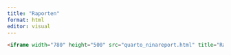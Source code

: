 ```yaml
---
title: "Raporten"
format: html
editor: visual
---
```


``` html
<iframe width="780" height="500" src="quarto_ninareport.html" title="Rapport"></iframe>
```
